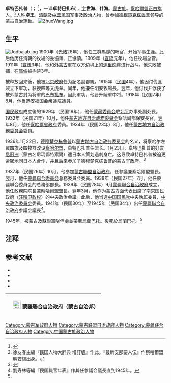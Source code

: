 {{Infobox Officeholder
|姓名=  卓特巴扎普
|圖像=File: 卓特巴扎普.jpg
|圖像大小=200px
|圖像說明=  
|字    = 
|號    = 
|別名    = 
|出生日期 = 
|出生地點 = 
|逝世日期 = 
|逝世地點 = 
|死因    = 
|墓地    = 
|籍貫    = 
|政黨    = 
|parents  = 
|配偶   =
|伴侶    = 
|relatives  =  
|children  =  
|著作    = 
|past    = 
}}

'''卓特巴扎普'''（{{mong|m=ᠵᠣᠳᠣᠭᠪᠦᠵᠠᠪ|k=Жодовжав}}；{{bd|1873年||1947年|}} <ref>{{Cite web |title=卓特普扎布 |url=http://www.chher.cn/newscontent.php?id=434 |accessdate=2013-12-10 |date=2011-07-01 |publisher=察哈尔文化网 |archive-date=2022-03-31 |archive-url=https://web.archive.org/web/20220331055114/http://www.chher.cn/newscontent.php?id=434 }}</ref>，一译'''卓特巴扎布'''），[[表字|字]]'''世海'''、'''什海'''。[[蒙古族|蒙古族]]。[[察哈爾盟|察哈爾盟]][[正白旗|正白旗]]人。<ref>徐友春主編『民国人物大辞典 増訂版』作此。『最新支那要人伝』作察哈爾盟[[明安旗|明安旗]]出身。</ref>人称'''卓王'''。[[清朝|清朝]]及[[中華民国|中華民国]]军事及政治人物，曾参加[[德穆楚克栋鲁普|德穆楚克栋鲁普]]领导的蒙古自治運動。
[[File:ZhuoWang.jpg|thumb]]
==生平==
[[File:Jodbajab.jpg|thumb]]
1900年（[[光緒|光緒]]26年），他任三群馬隊的哨官，开始军事生涯。此后他历任清朝的牧場的委協領、正協領。1909年（[[宣統|宣統]]元年），他任牧場总管。1911年（[[宣統|宣統]]3年），他和[[外蒙古|外蒙古]]軍在双方边境上的[[達里岡厓牧場|達里崗崖]]进行战斗。他失敗被捕，在[[庫倫|庫倫]]被拘禁3年。

被释放回来後，他被[[中华民国北京政府|北京政府]]任为記名副都統。1915年（[[民国紀元|民国]]4年），他因讨伐匪賊立下軍功，获授四等文虎章。同年，他兼任明安牧場長。翌年，他讨伐并俘获了被外蒙古封为将軍的[[巴布扎布|巴布扎布]]。因此軍功，他晋升陸軍中将。1918年（民国7年）8月，他当选[[安福国会|安福国会]]衆議院議員。

[[国民政府|国民政府]]成立後的1929年（民国18年），他任[[蒙藏委員会|蒙藏委員会]]駐[[北京市|北平]]办事处副处長。1932年（民国21年）10月，他任[[蒙古地方自治政務委員会|蒙古地方自治政務委員会]]察哈爾部保安長官。翌年8月，他任[[察哈爾省政府|察哈爾省政府]]委員。1934年（民国23年）3月，他任[[蒙古地方自治政務委員会|蒙古地方自治政務委員会]]委員。

1936年1月22日，[[德穆楚克栋鲁普|德穆楚克栋鲁普]]以[[蒙古地方自治政务委员会|蒙古地方自治政务委员会]]的名义，将察哈尔左翼四旗及四牧群改设[[察哈尔盟|察哈尔盟]]，卓特巴扎普任盟长。1月23日，卓特巴扎普的好友[[尼冠洲|尼冠洲]]（蒙古名尼瑪鄂特索爾）遭日本人策划遇刺身亡。这导致卓特巴扎普被迫更紧密地同日本人合作，并且后来参加了德穆楚克栋鲁普的[[蒙古军政府|蒙古军政府]]。<ref name="Hyer131">{{harvnb|Hyer|Jagchid|1983|p=[http://books.google.com.hk/books?id=-OpKHlKjsBMC&pg=PA50 50] and [http://books.google.com.hk/books?id=-OpKHlKjsBMC&pg=PA131 131]}}</ref>

1937年（民国26年）10月，他参加[[蒙古聯盟自治政府|蒙古聯盟自治政府]]，任参議兼察哈爾盟盟長。翌月，他任[[蒙疆聯合委員会|蒙疆聯合委員会]]总務委員会委員。1938年（民国27年）7月，他任蒙疆聯合委員会的总務部部長。1939年（民国28年）9月[[蒙疆聯合自治政府|蒙疆聯合自治政府]]成立，他任政務院院長兼察哈爾盟盟長。翌年3月，他作为蒙古方面代表出席了南京国民政府（[[汪精卫政权|汪精卫政权]]）的中央政治会議。此后，他当选[[中国国民党|中国国民党]]中央執監委員、[[中央政治委员会_(汪精卫政权)|中央政治委員会]]委員。1941年（民国30年）至1945年（民国34年）出任[[蒙疆聯合自治政府|蒙疆聯合自治政府]]参議会議長<ref>劉寿林等編『民国職官年表』作其任参議会議長直到1945年。</ref>。

1945年，被蒙古及蘇聯軍隊俘虜並帶至烏蘭巴托。後死於烏蘭巴托。<ref name="Hyer131"></ref>

== 注释 ==
{{commonscat|Jodbajab}}
{{reflist}}

== 参考文献 ==
* <span style="font-size:90%;">{{Cite book<!--|和書-->|author = 徐友春主編|title = 民国人物大辞典 増訂版|year = 2007|publisher = 河北人民出版社|isbn = 978-7-202-03014-1}}</span>
* <span style="font-size:90%;">{{Cite book<!--|和書-->|author = 劉寿林等編|title = 民国職官年表|year = 1995|publisher = [[中華書局|中華書局]]|isbn = 7-101-01320-1}}</span>
* <span style="font-size:90%;">{{Cite book<!--|和書-->|author = |title = 最新支那要人伝|year = 1941|publisher = [[朝日新聞社|朝日新聞社]]|isbn = }}</span>
*<span style="font-size:90%;">{{citation|first=Paul|last=Hyer|authorlink=Paul Hyer|author2=Sechin Jagchid|year=1983|title=A Mongolian living Buddha: biography of the Kanjurwa Khutughtu|publisher=SUNY Press|isbn=9780873957137|ref=CITEREFHyerJagchid1983}}</span>

{| class="wikitable" style="margin:0 auto"
|- 
!　[[File:Flag_of_the_Mengjiang.svg|25px]] [[蒙疆聯合自治政府|蒙疆聯合自治政府]]（蒙古自治邦）
{{先代次代|政務院長|<small>1939年9月 - 1941年6月</small>|（創設）|[[吴鹤龄|吴鹤龄]]}}
{{先代次代|参議会議長|<small>1941年6月 - 1945年?月</small>|[[吴鹤龄|吴鹤龄]]|（废止）}}
|}
{{中華民國第二屆國會眾議院議員}}
[[Category:蒙古军政府人物|Category:蒙古军政府人物]]
[[Category:蒙古联盟自治政府人物|Category:蒙古联盟自治政府人物]]
[[Category:蒙疆联合自治政府人物|Category:蒙疆联合自治政府人物]]
[[Category:中国蒙古族政治人物|Category:中国蒙古族政治人物]]